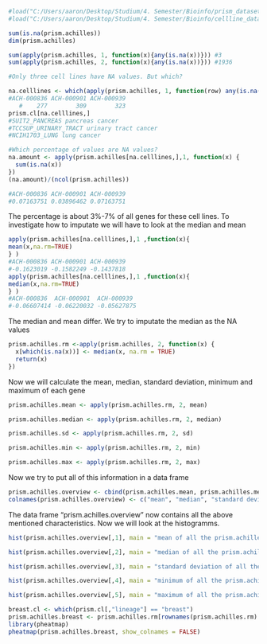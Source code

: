 ```r
#load("C:/Users/aaron/Desktop/Studium/4. Semester/Bioinfo/prism_datasets.rda")
#load("C:/Users/aaron/Desktop/Studium/4. Semester/Bioinfo/cellline_datasets.rda")

```

```r
sum(is.na(prism.achilles))
dim(prism.achilles)

```
```r
sum(apply(prism.achilles, 1, function(x){any(is.na(x))})) #3
sum(apply(prism.achilles, 2, function(x){any(is.na(x))})) #1936

#Only three cell lines have NA values. But which?

na.celllines <- which(apply(prism.achilles, 1, function(row) any(is.na(row))))
#ACH-000836 ACH-000901 ACH-000939 
   #    277        309        323 
prism.cl[na.celllines,]
#SUIT2_PANCREAS pancreas cancer
#TCCSUP_URINARY_TRACT urinary tract cancer
#NCIH1703_LUNG lung cancer

#Which percentage of values are NA values?
na.amount <- apply(prism.achilles[na.celllines,],1, function(x) {
  sum(is.na(x))
})
(na.amount)/(ncol(prism.achilles))

#ACH-000836 ACH-000901 ACH-000939 
#0.07163751 0.03896462 0.07163751

```
The percentage is about 3%-7% of all genes for these cell lines.
To investigate how to imputate we will have to look at the median and mean

```r
apply(prism.achilles[na.celllines,],1 ,function(x){
mean(x,na.rm=TRUE)  
} )
#ACH-000836 ACH-000901 ACH-000939 
#-0.1623019 -0.1582249 -0.1437818
apply(prism.achilles[na.celllines,],1 ,function(x){
median(x,na.rm=TRUE)  
} )
#ACH-000836  ACH-000901  ACH-000939 
#-0.06607414 -0.06220032 -0.05627875 

```
The median and mean differ. We try to imputate the median as the NA values
```r

prism.achilles.rm <-apply(prism.achilles, 2, function(x) {
  x[which(is.na(x))] <- median(x, na.rm = TRUE)
  return(x)
})


```
Now we will calculate the mean, median, standard deviation, minimum and maximum of each gene
```r
prism.achilles.mean <- apply(prism.achilles.rm, 2, mean)

prism.achilles.median <- apply(prism.achilles.rm, 2, median)

prism.achilles.sd <- apply(prism.achilles.rm, 2, sd)

prism.achilles.min <- apply(prism.achilles.rm, 2, min)

prism.achilles.max <- apply(prism.achilles.rm, 2, max)
```
Now we try to put all of this information in a data frame

```r
prism.achilles.overview <- cbind(prism.achilles.mean, prism.achilles.median, prism.achilles.sd, prism.achilles.min, prism.achilles.max)
colnames(prism.achilles.overview) <- c("mean", "median", "standard deviation", "minimum", "maximum")
```
The data frame "prism.achilles.overview" now contains all the above mentioned characteristics. Now we will look at the histogramms.

```r
hist(prism.achilles.overview[,1], main = "mean of all the prism.achilles genes", xlab = "mean")

hist(prism.achilles.overview[,2], main = "median of all the prism.achilles genes", xlab = "median")

hist(prism.achilles.overview[,3], main = "standard deviation of all the prism.achilles genes", xlab = "standard deviation")

hist(prism.achilles.overview[,4], main = "minimum of all the prism.achilles genes", xlab = "minimum")

hist(prism.achilles.overview[,5], main = "maximum of all the prism.achilles genes", xlab = "maximum")
```


```r
breast.cl <- which(prism.cl[,"lineage"] == "breast")
prism.achilles.breast <- prism.achilles.rm[rownames(prism.achilles.rm) %in% prism.cl[breast.cl, 1], ]
library(pheatmap)
pheatmap(prism.achilles.breast, show_colnames = FALSE)
```
















